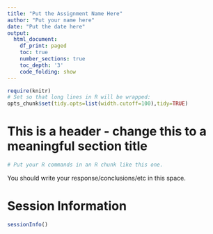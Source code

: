 ```yaml
---
title: "Put the Assignment Name Here"
author: "Put your name here"
date: "Put the date here"
output:
  html_document:
    df_print: paged
    toc: true
    number_sections: true
    toc_depth: '3'
    code_folding: show
---
```


```r
require(knitr)
# Set so that long lines in R will be wrapped:
opts_chunk$set(tidy.opts=list(width.cutoff=100),tidy=TRUE)
```


# This is a header - change this to a meaningful section title

```r

# Put your R commands in an R chunk like this one. 

```

You should write your response/conclusions/etc in this space. 



# Session Information

```r
sessionInfo()
```
